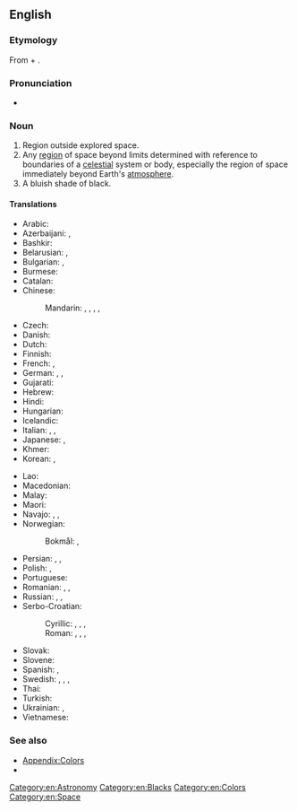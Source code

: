 {{also|outer-space}}
==English==
{{wikipedia}}

===Etymology===
From {{m|en|outer}} + {{m|en|space}}.

===Pronunciation===
* {{a|US}} {{IPA|en|/ˌaʊtɚ ˈspeɪs/|[ˌaʊ̯ɾɚ ˈspeɪ̯s]}}

===Noun===
{{en-noun|-}}

# Region outside explored space.
# Any [[region]] of space beyond limits determined with reference to boundaries of a [[celestial]] system or body, especially the region of space immediately beyond Earth's [[atmosphere]].
# A bluish shade of black.
#: {{color panel|outer space ([[w:Pantone|Pantone]])|452f3c}}
#: {{color panel|outer space ([[w:Crayola|Crayola]])|414a4c}}

====Translations====
{{trans-top|region}}
* Arabic: {{t|ar|فَضَاء خَارِجِيّ}}
* Azerbaijani: {{t|az|kosmik fəza}}, {{t|az|kosmos}}
* Bashkir: {{t|ba|йыһан}}
* Belarusian: {{t|be|касмі́чная прасто́ра|f}}, {{t+|be|ко́смас|m}}
* Bulgarian: {{t|bg|косми́ческо простра́нство|n}}, {{t+|bg|ко́смос|m}}
* Burmese: {{t+|my|အာကာသ}}
* Catalan: {{t+|ca|espai exterior}}
* Chinese:
*: Mandarin: {{t+|cmn|太空|tr=tàikōng}}, {{t+|cmn|宇宙空間}}, {{t+|cmn|宇宙空间|tr=yǔzhòu kōngjiān}}, {{t+|cmn|外層空間}}, {{t+|cmn|外层空间|tr=wàicéng kōngjiān}}
* Czech: {{t|cs|kosmický prostor|m}}
* Danish: {{t|da|ydre rum|n}}
* Dutch: {{t+|nl|ruimte|f}}
* Finnish: {{t|fi|ulkoavaruus}}
* French: {{t|fr|espace cosmique|m}}, {{t+|fr|cosmos|m}}
* German: {{t+|de|Weltraum|m}}, {{t+|de|All|n}}, {{t+|de|Weltall|n}}
* Gujarati: {{t|gu|અંતરિક્ષ}}
* Hebrew: {{t|he|החלל החיצון|tr=hakhalál hakhitzón}}
* Hindi: {{t-needed|hi}}
* Hungarian: {{t+|hu|világűr}}
* Icelandic: {{t|is|útgeimur|m}}
* Italian: {{t|it|spazio cosmico|m}}, {{t+|it|cosmo|m}}, {{t|it|spazio esterno|m}}
* Japanese: {{t+|ja|宇宙|tr=うちゅう, uchū}}, {{t+|ja|宇宙空間|tr=うちゅうくうかん, uchūkūkan}}
* Khmer: {{t+|km|អវកាស}}
* Korean: {{t+|ko|우주(宇宙)}}, {{t|ko|우주 공간(宇宙空間)}}
{{trans-mid}}
* Lao: {{t+|lo|ອະວະກາດ}}
* Macedonian: {{t|mk|вселенски простор|m}}
* Malay: {{t|ms|angkasa lepas}}
* Maori: {{t|mi|tuarangi}}
* Navajo: {{t|nv|yágháhonikáán}}, {{t|nv|yágháhookáán}}, {{t|nv|yáhoníkáán}}
* Norwegian:
*: Bokmål: {{t|nb|verdensrom|n}}, {{t|no|ytre rom|m}}
* Persian: {{t+|fa|فضا|tr=fazâ}}, {{t|fa|اسپاش|tr=espâš}}, {{t|fa|فضای بیرونی|tr=fazâ-ye biruni}}
* Polish: {{t+|pl|kosmos|m-in}}, {{t+|pl|przestrzeń kosmiczna|f}}
* Portuguese: {{t+|pt|espaço sideral|m}}
* Romanian: {{t+|ro|spațiu cosmic|n}}, {{t|ro|spațiu interplanetar|n}}, {{t+|ro|cosmos|n}}
* Russian: {{t+|ru|ко́смос|m}}, {{t|ru|[[откры́тый]] [[ко́смос]]|m}}, {{t|ru|косми́ческое простра́нство|n}}
* Serbo-Croatian:
*: Cyrillic: {{t|sh|све̏мӣр|m}}, {{t|sh|васио́на|f}}, {{t|sh|васељена|f}}, {{t|sh|космос|m}}
*: Roman: {{t+|sh|svȅmīr|m}}, {{t+|sh|vasióna|f}}, {{t|sh|vaseljena|f}}, {{t+|sh|kosmos|m}}
* Slovak: {{t|sk|kozmický priestor|m}}
* Slovene: {{t|sl|vesoljski prostor|m}}
* Spanish: {{t|es|espacio exterior|m}}, {{t|es|espacio cósmico|m}}
* Swedish: {{t|sv|yttre rymden}}, {{t+|sv|rymd|c}}, {{t+|sv|världsrymd|c}}, {{t|sv|yttre rymd|c}}
* Thai: {{t+|th|อวกาศ}}
* Turkish: {{t|tr|dış uzay}}
* Ukrainian: {{t|uk|космі́чний про́стір|m}}, {{t|uk|ко́смос|m}}
* Vietnamese: {{t+|vi|vũ trụ}}
{{trans-bottom}}

===See also===
* [[Appendix:Colors]]
* {{l|en|astropolitics}}

[[Category:en:Astronomy]]
[[Category:en:Blacks]]
[[Category:en:Colors]]
[[Category:en:Space]]